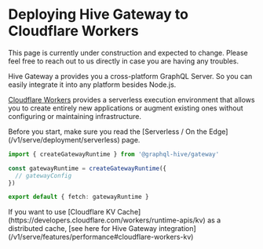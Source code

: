 
# Deploying Hive Gateway to Cloudflare Workers

<Callout>
  This page is currently under construction and expected to change. Please feel free to reach out to
  us directly in case you are having any troubles.
</Callout>

Hive Gateway a provides you a cross-platform GraphQL Server. So you can easily integrate it into any
platform besides Node.js.

[Cloudflare Workers](https://developers.cloudflare.com/workers) provides a serverless execution
environment that allows you to create entirely new applications or augment existing ones without
configuring or maintaining infrastructure.

<Callout>
  Before you start, make sure you read the [Serverless / On the
  Edge](/v1/serve/deployment/serverless) page.
</Callout>

```ts
import { createGatewayRuntime } from '@graphql-hive/gateway'

const gatewayRuntime = createGatewayRuntime({
  // gatewayConfig
})

export default { fetch: gatewayRuntime }
```

<Callout>
  If you want to use [Cloudflare KV
  Cache](https://developers.cloudflare.com/workers/runtime-apis/kv) as a distributed cache, [see
  here for Hive Gateway integration](/v1/serve/features/performance#cloudflare-workers-kv)
</Callout>
